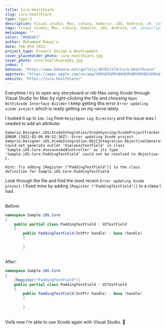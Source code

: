 ```yaml
---
title: Cura Healthcare
slug: cura-healthcare
type: type-2
description: Visual studio, Mac, csharp, Xamarin, iOS, Android, c#, javascript, development, bugs, errors
tags: Visual studio, Mac, csharp, Xamarin, iOS, Android, c#, javascript, development, bugs, errors
metaimage: ""
color: "#EBD4F1"
author: Mohammed Rabay'a
date: Feb 9th 2022
project_type: Product Design & Development
cover_placeholder_photo: cura-healthcare.jpg
cover_photo: cura-healthcare@2x.jpg
index: 2
behance: "https://www.behance.net/gallery/107017279/Cura-Healthcare"
appstore: "https://apps.apple.com/us/app/%D9%83%D9%8A%D9%88%D8%B1%D8%A7-cura-%D8%A7%D8%B3%D8%AA%D8%B4%D8%B1-%D8%B7%D8%A8%D9%8A%D8%A8/id1033016040"
website: "https://cura.healthcare/"
---
```


Everytime I try to open any storyboard or nib files using Xcode through Visual Studio for Mac by right-clicking the file and choosing `Open With|Xcode Interface Builder` I keep getting this error `Error updating xcode project` which is really getting on my nerve lately.

I looked it up in `Ide.log` from `Help|Open Log Directory` and the issue was I needed to add an attribute:

```
Xamarin.Designer.iOS/XcodeIntegration/XcodeSyncing/XcodeProjectTracker.cs:780
ERROR [2022-02-09 09:52:36Z]: Error updating Xcode project
Xamarin.Designer.iOS.XcodeIntegration.ObjCIntegration.ObjectiveCGenerationException: Could not generate outlet 'UsecasesTextField' in class 'Sample.iOS.Core.UsecasesAddController' as its type 'Sample.iOS.Core.PaddingTextField' could not be resolved to Objective-C.

Hint: Try adding [Register ("PaddingTextField")] to the class definition for Sample.iOS.Core.PaddingTextField.
```

Look through the file and find the most recent `Error updating Xcode project`. I fixed mine by adding `[Register ("PaddingTextField")]` to a class I had.

<br />
Before:

```csharp
namespace Sample.iOS.Core
{
    public partial class PaddingTextField : UITextField
    {
        public PaddingTextField(IntPtr handle) : base (handle)
        {

        }
```

<br />
After:

```csharp
namespace Sample.iOS.Core
{
    [Register("PaddingTextField")]
    public partial class PaddingTextField : UITextField
    {
        public PaddingTextField(IntPtr handle) : base (handle)
        {

        }
```

<br />
Voilà now i'm able to use Xcode again with Visual Studio. 😬
